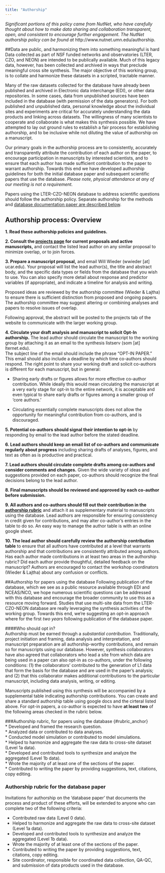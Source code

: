 ```yaml
---
title: "Authorship"
---
```


_Significant portions of this policy came from NutNet, who have carefully thought about how to make data sharing and collaboration transparent, open, and consistent to encourage further engagement.  The NutNet authorship policy can be found at_ http://www.nutnet.umn.edu/authorship.

##Data are public, and harmonizing them into something meaningful is hard
Data collected as part of NSF funded networks and observatories (LTER, CZO, and NEON) are intended to be publically available.  Much of this legacy data, however, has been collected and archived in ways that preclude meaningful cross site synthesis.  The major objective of this working group, is to collate and harmonize these datasets in a scripted, tractable manner.  

Many of the raw datasets collected for the database have already been published and archived in Electronic data interchange (EDI), or other data repositories.  In some cases, data from unpublished sources have been included in the database (with permission of the data generators). For both published and unpublished data, personal knowledge about the individual sites and experiments are critical for accurately understanding the data products and linking across datasets.  The willingness of many scientists to cooperate and collaborate is what makes this synthesis possible. We have attempted to lay out ground rules to establish a fair process for establishing authorship, and to be inclusive while not diluting the value of authorship on a manuscript. 

Our primary goals in the authorship process are to consistently, accurately and transparently attribute the contribution of each author on the paper, to encourage participation in manuscripts by interested scientists, and to ensure that each author has made sufficient contribution to the paper to warrant authorship. Towards this end we have developed authorship guidelines for both the initial database paper and subsequent scientific papers that use the database. *Please note, physical attendance at any of our meeting is not a requirement.*

Papers using the LTER-CZO-NEON database to address scientific questions should follow the authorship policy.  Separate authorship for the methods and [database documentation paper are described below](#database_anchor).

## Authorship process: Overview

**1. Read these authorship policies and guidelines.**  

**2. Consult the [projects page](projects.html) for current proposals and active manuscripts,** and contact the listed lead author on any similar proposal to minimize overlap, or to join forces.  

**3. Prepare a manuscript proposal,** and email Will Wieder (wwieder [at] ucar.edu). Your proposal will list the lead author(s), the title and abstract body, and the specific data types or fields from the database that you wish to use. You can also specify more detail about response and predictor variables (if appropriate), and indicate a timeline for analysis and writing.

Proposed ideas are reviewed by the authorship committee (Wieder & Lajtha) to ensure there is sufficient distinction from proposed and ongoing papers. The authorship committee may suggest altering or combining analyses and papers to resolve issues of overlap.  

Following approval, the abstract will be posted to the projects tab of the website to communicate with the larger working group.  

**4. Circulate your draft analysis and manuscript to solicit Opt-In authorship.** The lead author should circulate the manuscript to the working group by attaching it as an email to the synthesis listserv (som [at] lternet.edu).    
The subject line of the email should include the phrase “OPT-IN PAPER.” This email should also include a deadline by which time co-authors should respond. The right point to share your working draft and solicit co-authors is different for each manuscript, but in general: 

 * Sharing early drafts or figures allows for more effective co-author contribution. While ideally this would mean circulating the manuscript at a very early stage for opt-in to the entire network, it is acceptable and even typical to share early drafts or figures among a smaller group of ‘core authors.’  

 * Circulating essentially complete manuscripts does not allow the opportunity for meaningful contribution from co-authors, and is discouraged.    

**5. Potential co-authors should signal their intention to opt-in** by responding by email to the lead author before the stated deadline.    

**6. Lead authors should keep an email list of co-authors and communicate regularly about progress** including sharing drafts of analyses, figures, and text as often as is productive and practical.  

**7. Lead authors should circulate complete drafts among co-authors and consider comments and changes.** Given the wide variety of ideas and suggestions provided on each paper, co-authors should recognize the final decisions belong to the lead author.  

**8. Final manuscripts should be reviewed and approved by each co-author before submission.**  

**9. All authors and co-authors should fill out their contribution in the [authorship rubric](#rubric_anchor)** and attach it as supplementary material to manuscripts using the database. Lead authors are responsible for ensuring consistency in credit given for contributions, and may alter co-author’s entries in the table to do so. An easy way to manage the author table is with an online google sheet.  

**10. The lead author should carefully review the authorship contribution table** to ensure that all authors have contributed at a level that warrants authorship and that contributions are consistently attributed among authors. Has each author made contributions in at least two areas in the authorship rubric? Did each author provide thoughtful, detailed feedback on the manuscript? Authors are encouraged to contact the workshop coordinators (Wieder & Lajtha) about any confusion or conflicts.  

##Authorship for papers using the database
Following publication of the database, which we see as a public resource available through EDI and NCEAS/NCO, we hope numerous scientific questions can be addressed with this database and encourage the broader community to use this as a resource moving forward.  Studies that use multi-site data from the LTER-CZO-NEON database are really leveraging the synthesis activities of the working group.  Towards this end, we’re suggesting an opt-in approach where for the first _two years_ following publication of the database paper. 

####Who should opt in?  
Authorship must be earned through a _substantial contribution._ Traditionally, project initiation and framing, data analysis and interpretation, and manuscript preparation are all authorship-worthy contributions, and remain so for manuscripts using our database. However, synthesis collaborators have also agreed that collaborators who lead a site from which data are being used in a paper can also opt-in as co-authors, under the following conditions: (1) the collaborators’ contributed to the generation of L1 data that form the basis for the database and are used in the paper’s analysis; and (2) that this collaborator makes additional contributions to the particular manuscript, including data analysis, writing, or editing.    

Manuscripts published using this synthesis will be accompanied by a supplemental table indicating authorship contributions. You can create and share a standard authorship table using google docs and the cirteral listed  above. For opt-in papers, a co-author is expected to have **at least two** of the following areas checked in the rubric below.  

###Authorship rubric, for papers using the database   {#rubric_anchor}  
* Developed and framed the research question.  
* Analyzed data or contributed to data analyses.   
* Conducted model simulation or contributed to model simulations.  
* Helped to harmonize and aggregate the raw data to cross-site dataset (Level 1a data).  
* Developed and contributed tools to synthesize and analyze the aggregated (Level 1b data).  
* Wrote the majority of at least one of the sections of the paper.  
* Contributed to writing the paper by providing suggestions, text, citations, copy editing.  

### Authorship rubric for the database paper  {#database_anchor}
Invitations for authorship on the ‘database paper’ that documents the process and product of these efforts, will be extended to anyone who can complete two of the following criteria:  

* Contributed raw data (Level 0 data).   
* Helped to harmonize and aggregate the raw data to cross-site dataset (Level 1a data).  
* Developed and contributed tools to synthesize and analyze the aggregated (Level 1b data).  
* Wrote the majority of at least one of the sections of the paper.  
* Contributed to writing the paper by providing suggestions, text, citations, copy editing.  
* Site coordinator, responsible for coordinated data collection, QA-QC, and submission of data products used in the database.  
